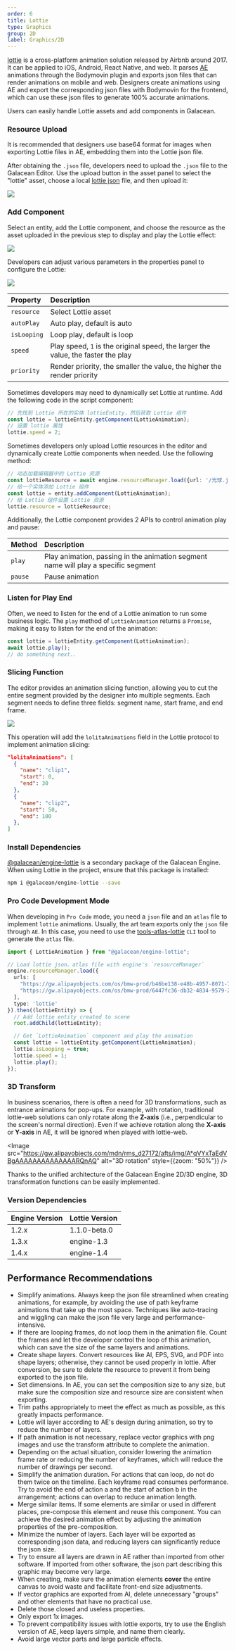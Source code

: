 ```yaml
---
order: 6
title: Lottie
type: Graphics
group: 2D
label: Graphics/2D
---
```


[lottie](https://airbnb.io/lottie/) is a cross-platform animation solution released by Airbnb around 2017. It can be applied to iOS, Android, React Native, and web. It parses [AE](https://www.adobe.com/products/aftereffects.html) animations through the Bodymovin plugin and exports json files that can render animations on mobile and web. Designers create animations using AE and export the corresponding json files with Bodymovin for the frontend, which can use these json files to generate 100% accurate animations.

Users can easily handle Lottie assets and add components in Galacean.

### Resource Upload

It is recommended that designers use base64 format for images when exporting Lottie files in AE, embedding them into the Lottie json file.

After obtaining the `.json` file, developers need to upload the `.json` file to the Galacean Editor. Use the upload button in the asset panel to select the "lottie" asset, choose a local [lottie json](https://github.com/galacean/galacean.github.io/files/14106485/_Lottie.3.json) file, and then upload it:

<Image src="https://mdn.alipayobjects.com/huamei_w6ifet/afts/img/A*UQ1LTI_mYv4AAAAAAAAAAAAADjCHAQ/original"   />

### Add Component

Select an entity, add the Lottie component, and choose the resource as the asset uploaded in the previous step to display and play the Lottie effect:

<Image src="https://mdn.alipayobjects.com/huamei_w6ifet/afts/img/A*ehFMT7vBaCAAAAAAAAAAAAAADjCHAQ/original" />

Developers can adjust various parameters in the properties panel to configure the Lottie:

<Image src="https://mdn.alipayobjects.com/huamei_w6ifet/afts/img/A*OswOQI837OkAAAAAAAAAAAAADjCHAQ/original" />

| Property | Description |
| :--- | :--- |
| `resource` | Select Lottie asset |
| `autoPlay` | Auto play, default is auto |
| `isLooping` | Loop play, default is loop |
| `speed` | Play speed, `1` is the original speed, the larger the value, the faster the play |
| `priority` | Render priority, the smaller the value, the higher the render priority |

Sometimes developers may need to dynamically set Lottie at runtime. Add the following code in the script component:
```typescript
// 先找到 Lottie 所在的实体 lottieEntity，然后获取 Lottie 组件
const lottie = lottieEntity.getComponent(LottieAnimation);
// 设置 lottie 属性
lottie.speed = 2;
```
Sometimes developers only upload Lottie resources in the editor and dynamically create Lottie components when needed. Use the following method:
```typescript
// 动态加载编辑器中的 Lottie 资源
const lottieResource = await engine.resourceManager.load({url: '/光球.json', type: 'EditorLottie'});
// 给一个实体添加 Lottie 组件
const lottie = entity.addComponent(LottieAnimation);
// 给 Lottie 组件设置 Lottie 资源
lottie.resource = lottieResource;
```

Additionally, the Lottie component provides 2 APIs to control animation play and pause:

| Method | Description |
| :--- | :--- |
| `play` | Play animation, passing in the animation segment name will play a specific segment |
| `pause` | Pause animation |

### Listen for Play End

Often, we need to listen for the end of a Lottie animation to run some business logic. The `play` method of `LottieAnimation` returns a `Promise`, making it easy to listen for the end of the animation:

```typescript
const lottie = lottieEntity.getComponent(LottieAnimation);
await lottie.play();
// do something next..
```

### Slicing Function

The editor provides an animation slicing function, allowing you to cut the entire segment provided by the designer into multiple segments. Each segment needs to define three fields: segment name, start frame, and end frame.

<playground src="lottie-clips.ts"></playground>

<Image src="https://mdn.alipayobjects.com/huamei_w6ifet/afts/img/A*skjbSZjSpYoAAAAAAAAAAAAADjCHAQ/original" />

This operation will add the `lolitaAnimations` field in the Lottie protocol to implement animation slicing:

```json
"lolitaAnimations": [
  {
    "name": "clip1",
    "start": 0,
    "end": 30
  },
  {
    "name": "clip2",
    "start": 50,
    "end": 100
  },
]
```

### Install Dependencies

<a href="https://www.npmjs.com/package/@galacean/engine-lottie" target="_blank">@galacean/engine-lottie</a> is a secondary package of the Galacean Engine. When using Lottie in the project, ensure that this package is installed:

```bash
npm i @galacean/engine-lottie --save
```

### Pro Code Development Mode

When developing in `Pro Code` mode, you need a `json` file and an `atlas` file to implement `lottie` animations. Usually, the art team exports only the `json` file through `AE`. In this case, you need to use the [tools-atlas-lottie](https://www.npmjs.com/package/@galacean/tools-atlas-lottie) `CLI` tool to generate the `atlas` file.

```typescript
import { LottieAnimation } from "@galacean/engine-lottie";

// Load lottie json、atlas file with engine's `resourceManager`
engine.resourceManager.load({
  urls: [
    "https://gw.alipayobjects.com/os/bmw-prod/b46be138-e48b-4957-8071-7229661aba53.json",
    "https://gw.alipayobjects.com/os/bmw-prod/6447fc36-db32-4834-9579-24fe33534f55.atlas"
  ],
  type: 'lottie'
}).then((lottieEntity) => {
  // Add lottie entity created to scene 
  root.addChild(lottieEntity);

  // Get `LottieAnimation` component and play the animation
  const lottie = lottieEntity.getComponent(LottieAnimation);
  lottie.isLooping = true;
  lottie.speed = 1;
  lottie.play();
});
```

<playground src="lottie.ts"></playground>

### 3D Transform

In business scenarios, there is often a need for 3D transformations, such as entrance animations for pop-ups. For example, with rotation, traditional lottie-web solutions can only rotate along the **Z-axis** (i.e., perpendicular to the screen's normal direction). Even if we achieve rotation along the **X-axis** or **Y-axis** in AE, it will be ignored when played with lottie-web.

<Image src="https://gw.alipayobjects.com/mdn/rms_d27172/afts/img/A*qVYxTaEdVBgAAAAAAAAAAAAAARQnAQ" alt="3D rotation" style={{zoom: "50%"}} />

Thanks to the unified architecture of the Galacean Engine 2D/3D engine, 3D transformation functions can be easily implemented.

<playground src="lottie-3d-rotation.ts"></playground>

### Version Dependencies
| Engine Version |  Lottie Version |
| :--- | :--- |
| 1.2.x | 1.1.0-beta.0 |
| 1.3.x | engine-1.3 |
| 1.4.x | engine-1.4 |

## Performance Recommendations

- Simplify animations. Always keep the json file streamlined when creating animations, for example, by avoiding the use of path keyframe animations that take up the most space. Techniques like auto-tracing and wiggling can make the json file very large and performance-intensive.
- If there are looping frames, do not loop them in the animation file. Count the frames and let the developer control the loop of this animation, which can save the size of the same layers and animations.
- Create shape layers. Convert resources like AI, EPS, SVG, and PDF into shape layers; otherwise, they cannot be used properly in lottie. After conversion, be sure to delete the resource to prevent it from being exported to the json file.
- Set dimensions. In AE, you can set the composition size to any size, but make sure the composition size and resource size are consistent when exporting.
- Trim paths appropriately to meet the effect as much as possible, as this greatly impacts performance.
- Lottie will layer according to AE's design during animation, so try to reduce the number of layers.
- If path animation is not necessary, replace vector graphics with png images and use the transform attribute to complete the animation.
- Depending on the actual situation, consider lowering the animation frame rate or reducing the number of keyframes, which will reduce the number of drawings per second.
- Simplify the animation duration. For actions that can loop, do not do them twice on the timeline. Each keyframe read consumes performance. Try to avoid the end of action a and the start of action b in the arrangement; actions can overlap to reduce animation length.
- Merge similar items. If some elements are similar or used in different places, pre-compose this element and reuse this component. You can achieve the desired animation effect by adjusting the animation properties of the pre-composition.
- Minimize the number of layers. Each layer will be exported as corresponding json data, and reducing layers can significantly reduce the json size.
- Try to ensure all layers are drawn in AE rather than imported from other software. If imported from other software, the json part describing this graphic may become very large.
- When creating, make sure the animation elements **cover** the entire canvas to avoid waste and facilitate front-end size adjustments.
- If vector graphics are exported from AI, delete unnecessary "groups" and other elements that have no practical use.
- Delete those closed and useless properties.
- Only export 1x images.
- To prevent compatibility issues with lottie exports, try to use the English version of AE, keep layers simple, and name them clearly.
- Avoid large vector parts and large particle effects.
